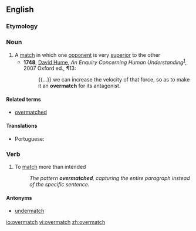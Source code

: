 ==English==

===Etymology===

{{prefix|over|match}}

===Noun===
{{en-noun|es}}

# A [[match]] in which one [[opponent]] is very [[superior]] to the other
#* '''1748''',  [[w:David Hume|David Hume]],  ''An Enquiry Concerning Human Understanding''<sup>[http://books.google.com/books?id=aA9XN9zC56oC]</sup>, 2007 Oxford ed., ¶13:
#*: {{...}} we can increase the velocity of that force, so as to make it an '''overmatch''' for its antagonist.

====Related terms====
*[[overmatched]]

====Translations====
{{trans-top|a match}}
* Portuguese: {{t|pt|batalha|f}} {{t+|pt|perdida}}
{{trans-mid}}
{{trans-bottom}}

===Verb===
{{en-verb|overmatch|es}}

# To [[match]] more than intended
#: ''The pattern '''overmatched''', capturing the entire paragraph instead of the specific sentence.''

====Antonyms====
*[[undermatch]]

[[io:overmatch]]
[[vi:overmatch]]
[[zh:overmatch]]